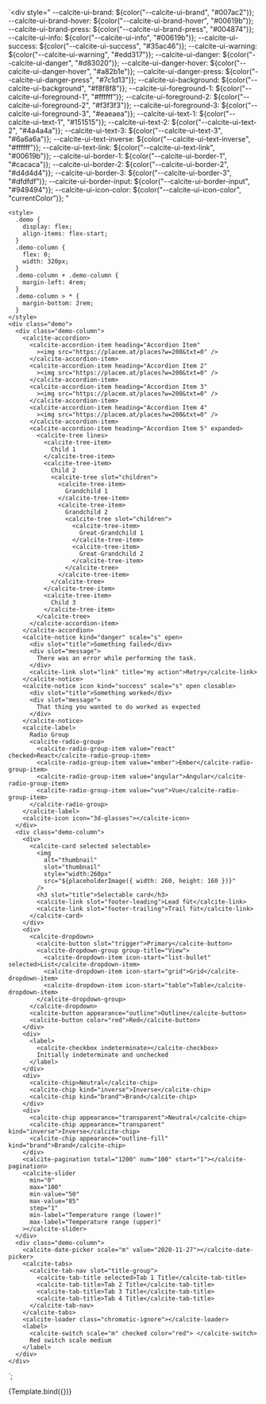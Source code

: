 
<Meta title="Theming/Custom Theme" />

<Description markdown={markdown}></Description>

  `<div
    style="
      --calcite-ui-brand: ${color("--calcite-ui-brand", "#007ac2")};
      --calcite-ui-brand-hover: ${color("--calcite-ui-brand-hover", "#00619b")};
      --calcite-ui-brand-press: ${color("--calcite-ui-brand-press", "#004874")};
      --calcite-ui-info: ${color("--calcite-ui-info", "#00619b")};
      --calcite-ui-success: ${color("--calcite-ui-success", "#35ac46")};
      --calcite-ui-warning: ${color("--calcite-ui-warning", "#edd317")};
      --calcite-ui-danger: ${color("--calcite-ui-danger", "#d83020")};
      --calcite-ui-danger-hover: ${color("--calcite-ui-danger-hover", "#a82b1e")};
      --calcite-ui-danger-press: ${color("--calcite-ui-danger-press", "#7c1d13")};
      --calcite-ui-background: ${color("--calcite-ui-background", "#f8f8f8")};
      --calcite-ui-foreground-1: ${color("--calcite-ui-foreground-1", "#ffffff")};
      --calcite-ui-foreground-2: ${color("--calcite-ui-foreground-2", "#f3f3f3")};
      --calcite-ui-foreground-3: ${color("--calcite-ui-foreground-3", "#eaeaea")};
      --calcite-ui-text-1: ${color("--calcite-ui-text-1", "#151515")};
      --calcite-ui-text-2: ${color("--calcite-ui-text-2", "#4a4a4a")};
      --calcite-ui-text-3: ${color("--calcite-ui-text-3", "#6a6a6a")};
      --calcite-ui-text-inverse: ${color("--calcite-ui-text-inverse", "#ffffff")};
      --calcite-ui-text-link: ${color("--calcite-ui-text-link", "#00619b")};
      --calcite-ui-border-1: ${color("--calcite-ui-border-1", "#cacaca")};
      --calcite-ui-border-2: ${color("--calcite-ui-border-2", "#d4d4d4")};
      --calcite-ui-border-3: ${color("--calcite-ui-border-3", "#dfdfdf")};
      --calcite-ui-border-input: ${color("--calcite-ui-border-input", "#949494")};
      --calcite-ui-icon-color: ${color("--calcite-ui-icon-color", "currentColor")};
    "
  >
    <style>
      .demo {
        display: flex;
        align-items: flex-start;
      }
      .demo-column {
        flex: 0;
        width: 320px;
      }
      .demo-column + .demo-column {
        margin-left: 4rem;
      }
      .demo-column > * {
        margin-bottom: 2rem;
      }
    </style>
    <div class="demo">
      <div class="demo-column">
        <calcite-accordion>
          <calcite-accordion-item heading="Accordion Item"
            ><img src="https://placem.at/places?w=200&txt=0" />
          </calcite-accordion-item>
          <calcite-accordion-item heading="Accordion Item 2"
            ><img src="https://placem.at/places?w=200&txt=0" />
          </calcite-accordion-item>
          <calcite-accordion-item heading="Accordion Item 3"
            ><img src="https://placem.at/places?w=200&txt=0" />
          </calcite-accordion-item>
          <calcite-accordion-item heading="Accordion Item 4"
            ><img src="https://placem.at/places?w=200&txt=0" />
          </calcite-accordion-item>
          <calcite-accordion-item heading="Accordion Item 5" expanded>
            <calcite-tree lines>
              <calcite-tree-item>
                Child 1
              </calcite-tree-item>
              <calcite-tree-item>
                Child 2
                <calcite-tree slot="children">
                  <calcite-tree-item>
                    Grandchild 1
                  </calcite-tree-item>
                  <calcite-tree-item>
                    Grandchild 2
                    <calcite-tree slot="children">
                      <calcite-tree-item>
                        Great-Grandchild 1
                      </calcite-tree-item>
                      <calcite-tree-item>
                        Great-Grandchild 2
                      </calcite-tree-item>
                    </calcite-tree>
                  </calcite-tree-item>
                </calcite-tree>
              </calcite-tree-item>
              <calcite-tree-item>
                Child 3
              </calcite-tree-item>
            </calcite-tree>
          </calcite-accordion-item>
        </calcite-accordion>
        <calcite-notice kind="danger" scale="s" open>
          <div slot="title">Something failed</div>
          <div slot="message">
            There was an error while performing the task.
          </div>
          <calcite-link slot="link" title="my action">Retry</calcite-link>
        </calcite-notice>
        <calcite-notice icon kind="success" scale="s" open closable>
          <div slot="title">Something worked</div>
          <div slot="message">
            That thing you wanted to do worked as expected
          </div>
        </calcite-notice>
        <calcite-label>
          Radio Group
          <calcite-radio-group>
            <calcite-radio-group-item value="react" checked>React</calcite-radio-group-item>
            <calcite-radio-group-item value="ember">Ember</calcite-radio-group-item>
            <calcite-radio-group-item value="angular">Angular</calcite-radio-group-item>
            <calcite-radio-group-item value="vue">Vue</calcite-radio-group-item>
          </calcite-radio-group>
        </calcite-label>
        <calcite-icon icon="3d-glasses"></calcite-icon>
      </div>
      <div class="demo-column">
        <div>
          <calcite-card selected selectable>
            <img
              alt="thumbnail"
              slot="thumbnail"
              style="width:260px"
              src="${placeholderImage({ width: 260, height: 160 })}"
            />
            <h3 slot="title">Selectable card</h3>
            <calcite-link slot="footer-leading">Lead füt</calcite-link>
            <calcite-link slot="footer-trailing">Trail füt</calcite-link>
          </calcite-card>
        </div>
        <div>
          <calcite-dropdown>
            <calcite-button slot="trigger">Primary</calcite-button>
            <calcite-dropdown-group group-title="View">
              <calcite-dropdown-item icon-start="list-bullet" selected>List</calcite-dropdown-item>
              <calcite-dropdown-item icon-start="grid">Grid</calcite-dropdown-item>
              <calcite-dropdown-item icon-start="table">Table</calcite-dropdown-item>
            </calcite-dropdown-group>
          </calcite-dropdown>
          <calcite-button appearance="outline">Outline</calcite-button>
          <calcite-button color="red">Red</calcite-button>
        </div>
        <div>
          <label>
            <calcite-checkbox indeterminate></calcite-checkbox>
            Initially indeterminate and unchecked
          </label>
        </div>
        <div>
          <calcite-chip>Neutral</calcite-chip>
          <calcite-chip kind="inverse">Inverse</calcite-chip>
          <calcite-chip kind="brand">Brand</calcite-chip>
        </div>
        <div>
          <calcite-chip appearance="transparent">Neutral</calcite-chip>
          <calcite-chip appearance="transparent" kind="inverse">Inverse</calcite-chip>
          <calcite-chip appearance="outline-fill" kind="brand">Brand</calcite-chip>
        </div>
        <calcite-pagination total="1200" num="100" start="1"></calcite-pagination>
        <calcite-slider
          min="0"
          max="100"
          min-value="50"
          max-value="85"
          step="1"
          min-label="Temperature range (lower)"
          max-label="Temperature range (upper)"
        ></calcite-slider>
      </div>
      <div class="demo-column">
        <calcite-date-picker scale="m" value="2020-11-27"></calcite-date-picker>
        <calcite-tabs>
          <calcite-tab-nav slot="title-group">
            <calcite-tab-title selected>Tab 1 Title</calcite-tab-title>
            <calcite-tab-title>Tab 2 Title</calcite-tab-title>
            <calcite-tab-title>Tab 3 Title</calcite-tab-title>
            <calcite-tab-title>Tab 4 Title</calcite-tab-title>
          </calcite-tab-nav>
        </calcite-tabs>
        <calcite-loader class="chromatic-ignore"></calcite-loader>
        <label>
          <calcite-switch scale="m" checked color="red"> </calcite-switch>
          Red switch scale medium
        </label>
      </div>
    </div>
  </div>`;

<Story name="Interactive">{Template.bind({})}</Story>
